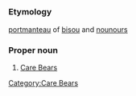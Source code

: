 =={{fr}}==
===Etymology===
[[portmanteau]] of [[bisou]] and [[nounours]]
===Proper noun===
# [[Care Bears]]
[[Category:Care Bears]]